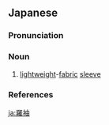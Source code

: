 ==Japanese==
{{ja-kanjitab|ら|しゅう|yomi=o}}

===Pronunciation===
{{ja-pron|yomi=o|らしゅう|acc=0|acc_ref=DJR}}

===Noun===
{{ja-noun|らしゅう|hhira=らしう}}

# [[lightweight]]-[[fabric]] [[sleeve]]

===References===
<references/>

[[ja:羅袖]]